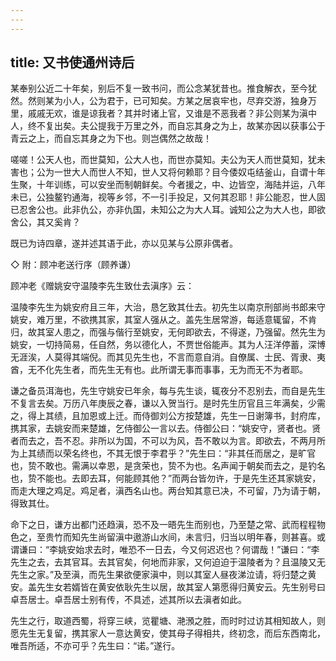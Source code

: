 ```yaml
---
---
---
```

title: 又书使通州诗后
---

某奉别公近二十年矣，别后不复一致书问，而公念某犹昔也。推食解衣，至今犹然。然则某为小人，公为君于，已可知矣。方某之居哀牢也，尽弃交游，独身万里，戚戚无欢，谁是谅我者？其并时诸上官，又谁是不恶我者？非公则某为滇中人，终不复出矣。夫公提我于万里之外，而自忘其身之为上，故某亦因以获事公于青云之上，而自忘其身之为下也。则岂偶然之故哉！

嗟嗟！公天人也，而世莫知，公大人也，而世亦莫知。夫公为天人而世莫知，犹未害也；公为一世大人而世人不知，世人又将何赖耶？目今倭奴屯结釜山，自谓十年生聚，十年训练，可以安坐而制朝鲜矣。今者援之，中、边皆空，海陆并运，八年未已，公独鳌钓通海，视等乡邻，不一引手投足，又何其忍耶！非公能忍，世人固已忍舍公也。此非仇公，亦非仇国，未知公之为大人耳。诚知公之为大人也，即欲舍公，其又奚肯？

既已为诗四章，遂并述其语于此，亦以见某与公原非偶者。

◇ 附：顾冲老送行序（顾养谦）

顾冲老《赠姚安守温陵李先生致仕去滇序》云：

温陵李先生为姚安府且三年，大治，恳乞致其仕去。初先生以南京刑部尚书郎来守姚安，难万里，不欲携其家，其室人强从之。盖先生居常游，每适意辄留，不肯归，故其室人患之，而强与偕行至姚安，无何即欲去，不得遂，乃强留。然先生为姚安，一切持简易，任自然，务以德化人，不贾世俗能声。其为人汪洋停蓄，深博无涯涘，人莫得其端倪。而其见先生也，不言而意自消。自僚属、士民、胥隶、夷酋，无不化先生者，而先生无有也。此所谓无事而事事，无为而无不为者耶。

谦之备员洱海也，先生守姚安已年余，每与先生谈，辄夜分不忍别去，而自是先生不复言去矣。万历八年庚辰之春，谦以入贺当行。是时先生历官且三年满矣，少需之，得上其绩，且加恩或上迁。而侍御刘公方按楚雄，先生一日谢簿书，封府库，携其家，去姚安而来楚雄，乞侍御公一言以去。侍御公曰：“姚安守，贤者也。贤者而去之，吾不忍。非所以为国，不可以为风，吾不敢以为言。即欲去，不两月所为上其绩而以荣名终也，不其无恨于李君乎？”先生曰：“非其任而居之，是旷官也，贽不敢也。需满以幸恩，是贪荣也，贽不为也。名声闻于朝矣而去之，是钓名也，贽不能也。去即去耳，何能顾其他？”而两台皆勿许，于是先生还其家姚安，而走大理之鸡足。鸡足者，滇西名山也。两台知其意已决，不可留，乃为请于朝，得致其仕。

命下之日，谦方出都门还趋滇，恐不及一晤先生而别也，乃至楚之常、武而程程物色之，至贵竹而知先生尚留滇中遨游山水间，未言归，归当以明年春，则甚喜。或谓谦曰：“李姚安始求去时，唯恐不一日去，今又何迟迟也？何谓哉！”谦曰：“李先生之去，去其官耳。去其官矣，何地而非家，又何迫迫于温陵者为？且温陵又无先生之家。”及至滇，而先生果欲便家滇中，则以其室人昼夜涕泣请，将归楚之黄安。盖先生女若婿皆在黄安依耿先生以居，故其室人第愿得归黄安云。先生别号曰卓吾居士。卓吾居士别有传，不具述，述其所以去滇者如此。

先生之行，取道西蜀，将穿三峡，览瞿塘、滟澦之胜，而时时过访其相知故人，则愿先生无复留，携其家人一意达黄安，使其母子得相共，终初念，而后东西南北，唯吾所适，不亦可乎？先生曰：“诺。”遂行。